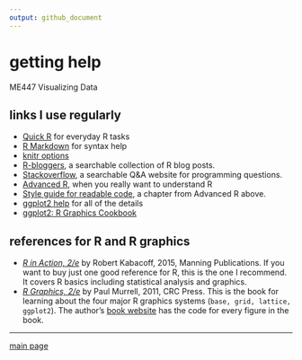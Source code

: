 ```yaml
---
output: github_document
---
```



# getting help

ME447 Visualizing Data

## links I use regularly  

- [Quick R](http://www.statmethods.net/) for everyday R tasks  
- [R Markdown](http://rmarkdown.rstudio.com/) for syntax help  
- [knitr options](http://yihui.name/knitr/options/) 
- [R-bloggers](https://www.r-bloggers.com/), a searchable collection of R blog posts. 
- [Stackoverflow](http://stackoverflow.com/questions/tagged/r), a searchable Q&A website for programming questions. 
- [Advanced R](http://adv-r.had.co.nz/), when you really want to understand R
- [Style guide for readable code](http://adv-r.had.co.nz/Style.html), a   chapter from Advanced R above. 
- [ggplot2 help](http://docs.ggplot2.org/current/index.html) for all of the details 
- [ggplot2: R Graphics Cookbook](http://www.cookbook-r.com/Graphs/)

## references for R and R graphics

- [*R in Action, 2/e*](https://www.manning.com/books/r-in-action-second-edition) by Robert Kabacoff, 2015, Manning Publications. If you want to buy just one good reference for R, this is the one I recommend. It covers R basics including statistical analysis and graphics. 
- [*R Graphics, 2/e*](https://www.crcpress.com/R-Graphics-Second-Edition/Murrell/p/book/9781439831762) by Paul Murrell, 2011, CRC Press. This is the book for learning about the four major R graphics systems (`base, grid, lattice, ggplot2`).  The author's [book website](https://www.stat.auckland.ac.nz/~paul/RG2e/) has the code for every figure in the book. 


---

[main page](../README.md)
